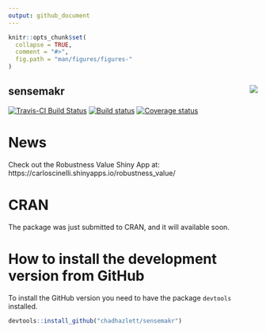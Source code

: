 ```yaml
---
output: github_document
---
```


<!-- README.md is generated from README.Rmd. Please edit that file -->

```r
knitr::opts_chunk$set(
  collapse = TRUE,
  comment = "#>",
  fig.path = "man/figures/figures-"
)
```
## sensemakr <img src="tools/sensemakr-logo-small.png" align="right" />

[![Travis-CI Build Status](https://travis-ci.org/chadhazlett/sensemakr.svg?branch=master)](https://travis-ci.org/chadhazlett/sensemakr)
[![Build status](https://ci.appveyor.com/api/projects/status/utoc0803j4fxoje3?svg=true)](https://ci.appveyor.com/project/carloscinelli/sensemakr)
[![Coverage status](https://codecov.io/gh/chadhazlett/sensemakr/branch/master/graph/badge.svg)](https://codecov.io/github/chadhazlett/sensemakr?branch=master)

# News

Check out the Robustness Value Shiny App at: https://carloscinelli.shinyapps.io/robustness_value/

# CRAN

The package was just submitted to CRAN, and it will available soon.

# How to install the development version from GitHub

To install the GitHub version you need to have the package `devtools` installed.

```r
devtools::install_github("chadhazlett/sensemakr")
```



